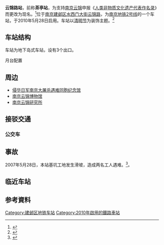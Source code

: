 {{Otheruses|subject=南京地铁云锦路站|other=上海地铁云锦路站|云锦路站 (上海市)}}
{{Station Infobox
|Station Name = 云锦路
|Engname = YUNJINLU
|linecolour = {{南京地铁线路色|2}}
|Linecolor2 = 
|Image = 20210313 云锦路站 站台与大字壁.jpg
|Caption = 云锦路站站台
|Code = 
|Location = {{CHN}}[[江蘇省|江蘇省]][[南京市|南京市]][[建邺区|建邺区]][[水西门大街|水西门大街]]—[[云锦路|云锦路]]
|Coord = {{coord|32.035156|118.747423|format=dms|type:railwaystation_region:CN}}
|Colour = 
|Type = 地下二层岛式车站
|Line = {{RailwayLineColor|{{南京地铁线路色|2}}|■}}[[南京地铁2号线|南京地铁2号线]]
|connections  = [[南京公交|南京公交]]
|Open = 2010年5月28日
|Platform = 
|Exit = 3
|Openhours = 
|Time First = 
|Time Last = 
|Map = 
}}
'''云锦路站'''，前称'''茶亭站'''，为支持[[南京云锦|南京云锦]]申报《[[人类非物质文化遗产代表作名录|人类非物质文化遗产代表作名录]]》而更改为现名。<ref>{{cite web| language =zh-cn| publisher =龙虎网| title =南京地铁二号线车站站名敲定 茶亭站改云锦路站| url =http://longhoo.net/gb/longhoo/news/nanjing/chengjian/userobject1ai733878.html| author =| date =| accessdate =2010-06-13| deadurl =yes| archiveurl =https://web.archive.org/web/20100911150530/http://www.longhoo.net/gb/longhoo/news/nanjing/chengjian/userobject1ai733878.html| archivedate =2010-09-11}}</ref>位于[[南京|南京]][[建邺区|建邺区]][[水西门大街|水西门大街]][[云锦路|云锦路]]，为[[南京地铁2号线|南京地铁2号线]]的一个车站，于2010年5月28日启用。车站以[[清明节|清明节]]为装饰主题。<ref>{{cite web|url=http://js.xhby.net/system/2010/04/21/010732431.shtml|title=节日文化墙现身地铁二号线|publisher=南京晨报|accessdate=2013-11-14|archive-date=2013-12-03|archive-url=https://web.archive.org/web/20131203092534/http://js.xhby.net/system/2010/04/21/010732431.shtml|dead-url=yes}}</ref>

==车站结构==
车站为地下岛式车站，设有3个出口。
;月台配置
{{RailStStart|c=北}}
{{RailStLine|||line=[[南京地铁2号线|南京地铁2号线]]|station=[[元通站|元通]]·[[油坊桥站|油坊桥]]|dir=l}}
{{RailStPlatform|岛}}
{{RailStLine|||line=[[南京地铁2号线|南京地铁2号线]]|station=[[新街口站_(南京)|新街口]]·[[经天路站|经天路]]|dir=r}}
{{RailStEnd|c=南}}

==周边==
*[[侵华日军南京大屠杀遇难同胞纪念馆|侵华日军南京大屠杀遇难同胞纪念馆]]
*[[南京云锦博物馆|南京云锦博物馆]]
*[[南京云锦研究所|南京云锦研究所]]

==接驳交通==
===公交车===
{{南京公交线路简单列表|station=茶亭东街（近1出口）|Y7|7|37|48|63|109|166|204}}
{{南京公交线路简单列表|station=纪念馆（近1、2出口）|204}}
{{南京公交线路简单列表|station=拓园（近1、3出口）|48|61}}
{{南京公交线路简单列表|station=江东门纪念馆（近2、3出口）|Y7|7|37|61|63|166}}

== 事故 ==
2007年5月28日，本站基坑工地发生滑坡，造成两名工人遇难。<ref>{{cite web | language = zh-cn | publisher = 新华网 | title = 南京地铁2号线滑坡事故失踪人员已遇难 | url = http://www.js.xinhuanet.com/xin_wen_zhong_xin/2007-05/29/content_10148201.htm | author =  | date =  | accessdate = 2010-06-13 | deadurl = yes | archiveurl = https://web.archive.org/web/20070904201614/http://www.js.xinhuanet.com/xin_wen_zhong_xin/2007-05/29/content_10148201.htm | archivedate = 2007-09-04 }}</ref>。

==临近车站==
{{start rail box|<!-- 注释出：[[File:Nanjing_metro_logo.svg|20px]] --> [[南京地铁|南京地铁]]}}
{{s-inop|[[集庆门大街站|集庆门大街]]|往[[油坊桥站|油坊桥]]方向}}
{{s-line|[[南京地铁2号线|2号线]]||Red}}
{{s-inop|[[莫愁湖站|莫愁湖]]|往[[经天路站|经天路]]方向}}
{{end box}}

==参考資料==
{{reflist}}

{{南京地铁2号线车站}}

[[Category:建邺区地铁车站|Category:建邺区地铁车站]]
[[Category:2010年啟用的鐵路車站|Category:2010年啟用的鐵路車站]]